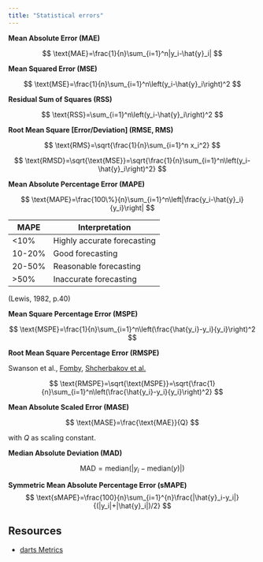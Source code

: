 ```yaml
---
title: "Statistical errors"
---
```


**Mean Absolute Error (MAE)**

$$
\text{MAE}=\frac{1}{n}\sum_{i=1}^n|y_i-\hat{y}_i|
$$

**Mean Squared Error (MSE)**

$$
\text{MSE}=\frac{1}{n}\sum_{i=1}^n\left(y_i-\hat{y}_i\right)^2
$$

**Residual Sum of Squares (RSS)**

$$
\text{RSS}=\sum_{i=1}^n\left(y_i-\hat{y}_i\right)^2
$$

**Root Mean Square [Error/Deviation] (RMSE, RMS)**

$$
\text{RMS}=\sqrt{\frac{1}{n}\sum_{i=1}^n x_i^2}
$$

$$
\text{RMSD}=\sqrt{\text{MSE}}=\sqrt{\frac{1}{n}\sum_{i=1}^n\left(y_i-\hat{y}_i\right)^2}
$$

**Mean Absolute Percentage Error (MAPE)**

$$
\text{MAPE}=\frac{100\%}{n}\sum_{i=1}^n\left|\frac{y_i-\hat{y}_i}{y_i}\right|
$$

| MAPE | Interpretation |
| --- | --- |
| <10% | Highly accurate forecasting |
| 10-20% | Good forecasting |
| 20-50% | Reasonable forecasting |
| >50% | Inaccurate forecasting |

(Lewis, 1982, p.40)

**Mean Square Percentage Error (MSPE)**

$$
\text{MSPE}=\frac{1}{n}\sum_{i=1}^n\left(\frac{\hat{y_i}-y_i}{y_i}\right)^2
$$

**Root Mean Square Percentage Error (RMSPE)**

Swanson et al., [Fomby](https://s2.smu.edu/tfomby/eco5385_eco6380/lecture/Scoring%20Measures%20for%20Prediction%20Problems.pdf), [Shcherbakov et al.](https://idosi.org/wasj/wasj(ITMIES)13/28.pdf)

$$
\text{RMSPE}=\sqrt{\text{MSPE}}=\sqrt{\frac{1}{n}\sum_{i=1}^n\left(\frac{\hat{y_i}-y_i}{y_i}\right)^2}
$$

**Mean Absolute Scaled Error (MASE)**

$$
\text{MASE}=\frac{\text{MAE}}{Q}
$$

with $Q$ as scaling constant.

**Median Absolute Deviation (MAD)**

$$
\text{MAD}=\text{median}\left(|y_i-\text{median}(y)|\right)
$$

**Symmetric Mean Absolute Percentage Error (sMAPE)**
$$
\text{sMAPE}=\frac{100}{n}\sum_{i=1}^{n}\frac{|\hat{y}_i-y_i|}{(|y_i|+|\hat{y}_i|)/2}
$$

## Resources

- [darts Metrics](https://unit8co.github.io/darts/generated_api/darts.metrics.metrics.html)

